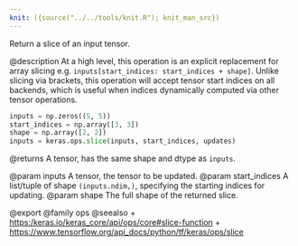 ```yaml
---
knit: ({source("../../tools/knit.R"); knit_man_src})
---
```

Return a slice of an input tensor.

@description
At a high level, this operation is an explicit replacement for array slicing
e.g. `inputs[start_indices: start_indices + shape]`.
Unlike slicing via brackets, this operation will accept tensor start
indices on all backends, which is useful when indices dynamically computed
via other tensor operations.

```python
inputs = np.zeros((5, 5))
start_indices = np.array([3, 3])
shape = np.array([2, 2])
inputs = keras.ops.slice(inputs, start_indices, updates)
```

@returns
    A tensor, has the same shape and dtype as `inputs`.

@param inputs A tensor, the tensor to be updated.
@param start_indices A list/tuple of shape `(inputs.ndim,)`, specifying
    the starting indices for updating.
@param shape The full shape of the returned slice.

@export
@family ops
@seealso
+ <https:/keras.io/keras_core/api/ops/core#slice-function>
+ <https://www.tensorflow.org/api_docs/python/tf/keras/ops/slice>
